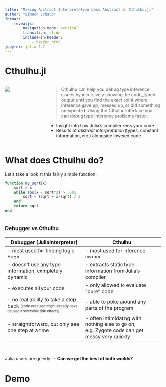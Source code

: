 ```yaml
---
title: "Making Abstract Interpretation Less Abstract in Cthulhu.jl"
author: "Simeon Schaub"
format:
    revealjs:
        navigation-mode: vertical
        transition: slide
        include-in-header: 
            - header.html
jupyter: julia-1.7
---
```


# Cthulhu.jl {.smaller}

:::: {.columns}

::: {.column width="25%"}
![](https://user-images.githubusercontent.com/145258/107991394-89135f80-6fa4-11eb-81e4-cef74cc9b38d.gif)
:::

::: {.column width="75%"}

> Cthulhu can help you debug type inference issues by recursively showing the code_typed output until you find the exact point where inference gave up, messed up, or did something unexpected. Using the Cthulhu interface you can debug type inference problems faster.

- Insight into how Julia's compiler sees your code
- Results of *abstract interpretation* (types, constant information, etc.) alongside lowered code
:::

::::

# What does Cthulhu do?

Let's take a look at this fairly simple function:

::: {data-id="box1"}
```julia
function my_sqrt(x)
    sqrt = x
    while abs(x - sqrt^2) > .001
        sqrt = (sqrt + x/sqrt) / 2
    end
    return sqrt
end
```
:::

## {background-image="cthulhu_example.svg" background-size="contain"}


# <span style="font-size: .6em">Debugger vs Cthulhu</span> {.smaller}

| Debugger (JuliaInterpreter) | Cthulhu |
| --- | --- |
| - most used for finding logic bugs | - most used for inference issues |
| - doesn't use any type information, completely dynamic | - extracts static type information from Julia's compiler |
| - executes all your code | - only allowed to evaluate "pure" code |
| - no real ability to take a step back <sub><sup>(code executed might already have caused irreversible side effects)</sup></sub> | - able to poke around any parts of the program
| - straightforward, but only see one step at a time | - often intimidating with nothing else to go on, e.g. Zygote code can get messy very quickly |

<br/>

::: {.fragment}
Julia users are greedy --- **Can we get the best of both worlds?**
:::

# Demo